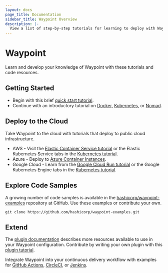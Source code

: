```yaml
---
layout: docs
page_title: Documentation
sidebar_title: Waypoint Overview
description: |-
  View a list of step-by-step tutorials for learning to deploy with Waypoint.
---
```


# Waypoint

Learn and develop your knowledge of Waypoint with these tutorials and code resources.

## Getting Started

- Begin with this brief [quick start tutorial](/docs/getting-started).
- Continue with an introductory tutorial on [Docker](https://learn.hashicorp.com/collections/waypoint/get-started), [Kubernetes](https://learn.hashicorp.com/collections/waypoint/get-started-kubernetes), or [Nomad](https://learn.hashicorp.com/collections/waypoint/get-started-nomad).

## Deploy to the Cloud

Take Waypoint to the cloud with tutorials that deploy to public cloud infrastructure.

- AWS - Visit the [Elastic Container Service tutorial](https://learn.hashicorp.com/tutorials/waypoint/aws-ecs?in=waypoint/aws) or the Elastic Kubernetes Service tabs in the [Kubernetes tutorial](https://learn.hashicorp.com/collections/waypoint/get-started-kubernetes).
- Azure - Deploy to [Azure Container Instances](https://learn.hashicorp.com/tutorials/waypoint/azure-container-instance?in=waypoint/azure).
- Google Cloud - Learn from the [Google Cloud Run tutorial](https://learn.hashicorp.com/tutorials/waypoint/google-cloud-run?in=waypoint/google-cloud) or the Google Kubernetes Engine tabs in the [Kubernetes tutorial](https://learn.hashicorp.com/collections/waypoint/get-started-kubernetes).

## Explore Code Samples

A growing number of code samples is available in the [hashicorp/waypoint-examples](https://github.com/hashicorp/waypoint-examples) repository at GitHub. Use these examples or contribute your own.

```shell-session
git clone https://github.com/hashicorp/waypoint-examples.git
```

## Extend

The [plugin documentation](/plugins) describes more resources available to use in your Waypoint configuration. Contribute by writing your own plugin with this [plugin tutorial](/docs/extending-waypoint/example-plugin).

Integrate Waypoint into your continuous delivery workflow with examples for [GitHub Actions](docs/automating-execution/github-actions), [CircleCI](/docs/automating-execution/circle-ci), or [Jenkins](/docs/automating-execution/jenkins).
